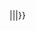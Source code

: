 <includeonly>{{rnd/b{{#expr:({{{1}}}>0)-({{{1}}}<0)}}|{{{1}}}|{{{2}}}|{{{3}}}}}</includeonly><noinclude>
{{documentation}}
</noinclude>